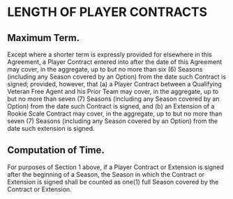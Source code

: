 # LENGTH OF PLAYER CONTRACTS

## Maximum Term.

Except where a shorter term is expressly provided for elsewhere in this Agreement, a Player Contract entered into after the date of this Agreement may cover, in the aggregate, up to but no more than six (6) Seasons (including any Season covered by an Option) from the date such Contract is signed; provided, however, that (a) a Player Contract between a Qualifying Veteran Free Agent and his Prior Team may cover, in the aggregate, up to but no more than seven (7) Seasons (including any Season covered by an Option) from the date such Contract is signed, and (b) an Extension of a Rookie Scale Contract may cover, in the aggregate, up to but no more than seven (7) Seasons (including any Season covered by an Option) from the date such extension is signed.

## Computation of Time.

For purposes of Section 1 above, if a Player Contract or Extension is signed after the beginning of a Season, the Season in which the Contract or Extension is signed shall be counted as one(1) full Season covered by the Contract or Extension.